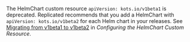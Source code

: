 The HelmChart custom resource `apiVersion: kots.io/v1beta1` is deprecated. Replicated recommends that you add a HelmChart with `apiVersion: kots.io/v1beta2` for each Helm chart in your releases. See [Migrating from v1beta1 to v1beta2](helm-native-v2-using#migrating) in _Configuring the HelmChart Custom Resource_.